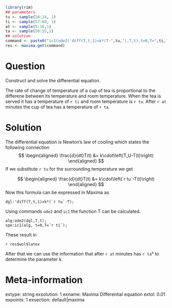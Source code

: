 ```r
library(rim)
## parameters
tu <- sample(20:24, 1)
ti <- sample(57:68, 1)
at <- sample(5:10,1)
ta <- sample(50:55,1)
## solution
command <- paste0("ic1(ode2('diff(T,t,1)=k*(T-",tu,"),T,t),t=0,T=",ti,"),expand;")
res <- maxima.get(command)
```

Question
========
Construct and solve the differential equation.
\hrule 

\vspace*{2mm}

The rate of change of temperature of a cup of tea is proportional to the differene between its temperature and room temperature. When the tea is served it has a temperature of `r ti` and room temperature is `r tu`. After `r at` minutes the cup of tea has a temperature of `r ta`.

Solution
========
The differential equation is Newton's law of cooling which states the following connection
$$
\begin{aligned}
\frac{d}{dt}T(t) &= k\cdot\left(T_U-T(t)\right)
\end{aligned}
$$
If we substitute `r tu` for the surrounding temperature we get

$$
\begin{aligned}
\frac{d}{dt}T(t) &= k\cdot\left(`r tu`-T(t)\right)
\end{aligned}
$$
Now this formula can be expressed in Maxima as

```
dgl:'diff(T,t,1)=k*(`r tu`-T);
```

Using commands `ode2` and `ic1` the function T can be calculated.

```
alg:ode2(dgl,T,t);
spe:ic1(alg, t=0,T=`r ti`);
```

These result in

`r res$wol$latex`

After that we can use the information that after `r at` minutes has `r ta`° to determine the parameter $k$.

Meta-information
================
extype: string
exsolution: 1
exname: Maxima Differential equation
extol: 0.01
expoints: 1
exsection: default|maxima
